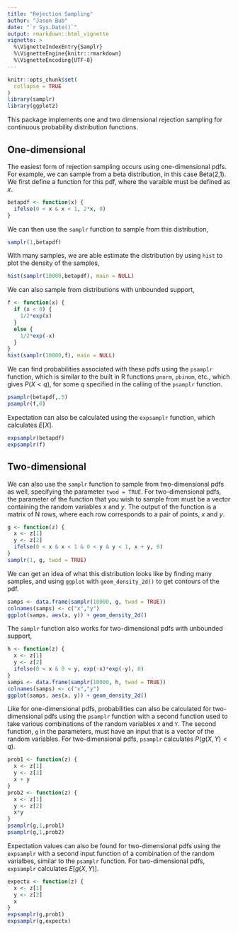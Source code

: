 ```yaml
---
title: "Rejection Sampling"
author: "Jason Bub"
date: "`r Sys.Date()`"
output: rmarkdown::html_vignette
vignette: >
  %\VignetteIndexEntry{Samplr}
  %\VignetteEngine{knitr::rmarkdown}
  %\VignetteEncoding{UTF-8}
---
```


```r
knitr::opts_chunk$set(
  collapse = TRUE
)
library(samplr)
library(ggplot2)
```

This package implements one and two dimensional rejection sampling for continuous probability distribution functions.
 
## One-dimensional

The easiest form of rejection sampling occurs using one-dimensional pdfs. For example, we can sample from a beta distribution, in this case Beta(2,1). We first define a function for this pdf, where the varaible must be defined as $x$.

```r
betapdf <- function(x) {
  ifelse(0 < x & x < 1, 2*x, 0)
}
```

We can then use the `samplr` function to sample from this distribution, 

```r
samplr(1,betapdf)
```

With many samples, we are able estimate the distribution by using `hist` to plot the density of the samples,

```r
hist(samplr(10000,betapdf), main = NULL)
```

We can also sample from distributions with unbounded support,

```r
f <- function(x) {
  if (x < 0) {
    1/2*exp(x)
  }
  else {
    1/2*exp(-x)
  }
}
hist(samplr(10000,f), main = NULL)
```

We can find probabilities associated with these pdfs using the `psamplr` function, which is similar to the built in R functions `pnorm`, `pbinom`, etc., which gives $P(X < q)$, for some $q$ specified in the calling of the  `psamplr` function.

```r
psamplr(betapdf,.5)
psamplr(f,0)
```

Expectation can also be calculated using the `expsamplr` function, which calculates $E[X]$.

```r
expsamplr(betapdf)
expsamplr(f)
```

## Two-dimensional

We can also use the `samplr` function to sample from two-dimensional pdfs as well, specifying the parameter `twod = TRUE`. For two-dimensional pdfs, the parameter of the function that you wish to sample from must be a vector containing the random variables $x$ and $y$. The output of the function is a matrix of N rows, where each row corresponds to a pair of points, $x$ and $y$.

``` r
g <- function(z) {
  x <- z[1]
  y <- z[2]
  ifelse(0 < x & x < 1 & 0 < y & y < 1, x + y, 0)
}
samplr(1, g, twod = TRUE)
```

We can get an idea of what this distribution looks like by finding many samples, and using `ggplot` with `geom_density_2d()` to get contours of the pdf.

``` r
samps <- data.frame(samplr(10000, g, twod = TRUE))
colnames(samps) <- c("x","y")
ggplot(samps, aes(x, y)) + geom_density_2d()
```

The `samplr` function also works for two-dimensional pdfs with unbounded support,

```r
h <- function(z) {
  x <- z[1]
  y <- z[2]
  ifelse(0 < x & 0 < y, exp(-x)*exp(-y), 0)
}
samps <- data.frame(samplr(10000, h, twod = TRUE))
colnames(samps) <- c("x","y")
ggplot(samps, aes(x, y)) + geom_density_2d()
```

Like for one-dimensional pdfs, probabilities can also be calculated for two-dimensional pdfs using the `psamplr` function with a second function used to take various combinations of the random variables `X` and `Y`. The second function, `g` in the parameters, must have an input that is a vector of the random variables. For two-dimensional pdfs, `psamplr` calculates $P(g(X,Y) < q)$.

```r
prob1 <- function(z) {
  x <- z[1]
  y <- z[2]
  x + y
}
prob2 <- function(z) {
  x <- z[1]
  y <- z[2]
  x*y
}
psamplr(g,1,prob1)
psamplr(g,1,prob2)
```

Expectation values can also be found for two-dimensional pdfs using the `expsamplr` with a second input function of a combination of the random varialbes, similar to the `psamplr` function. For two-dimensional pdfs, `expsamplr` calculates $E[g(X,Y)]$.

```r
expectx <- function(z) {
  x <- z[1]
  y <- z[2]
  x
}
expsamplr(g,prob1)
expsamplr(g,expectx)
```






